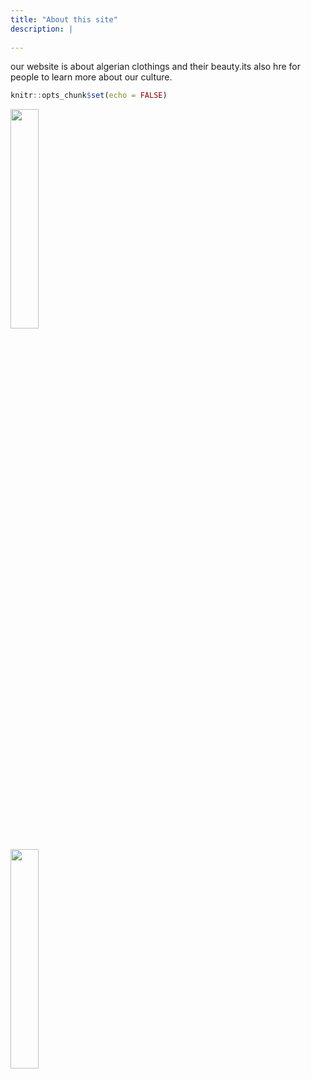 ```yaml
---
title: "About this site"
description: |
  
---
```


our website is about algerian clothings and their beauty.its also hre for people to learn more about our culture.


```r
knitr::opts_chunk$set(echo = FALSE)
```

![](images/p.jpg){width=30%}

![](images/l.jpg){width=30%}
